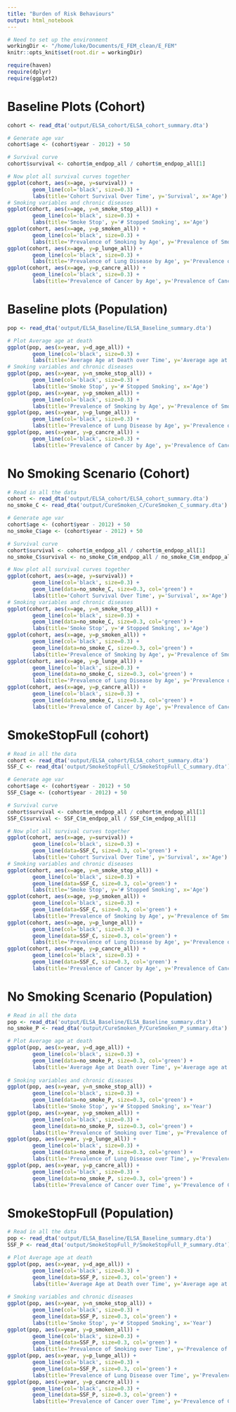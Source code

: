 ```yaml
---
title: "Burden of Risk Behaviours"
output: html_notebook
---
```




```r
# Need to set up the environment
workingDir <- "/home/luke/Documents/E_FEM_clean/E_FEM"
knitr::opts_knit$set(root.dir = workingDir)

require(haven)
require(dplyr)
require(ggplot2)
```


# Baseline Plots (Cohort)

```r

cohort <- read_dta('output/ELSA_cohort/ELSA_cohort_summary.dta')

# Generate age var
cohort$age <- (cohort$year - 2012) + 50

# Survival curve
cohort$survival <- cohort$m_endpop_all / cohort$m_endpop_all[1]

# Now plot all survival curves together
ggplot(cohort, aes(x=age, y=survival)) +
        geom_line(col='black', size=0.3) +
        labs(title='Cohort Survival Over Time', y='Survival', x='Age')
# Smoking variables and chronic diseases
ggplot(cohort, aes(x=age, y=n_smoke_stop_all)) +
        geom_line(col='black', size=0.3) +
        labs(title='Smoke Stop', y='# Stopped Smoking', x='Age')
ggplot(cohort, aes(x=age, y=p_smoken_all)) +
        geom_line(col='black', size=0.3) +
        labs(title='Prevalence of Smoking by Age', y='Prevalence of Smoking', x='Age')
ggplot(cohort, aes(x=age, y=p_lunge_all)) +
        geom_line(col='black', size=0.3) +
        labs(title='Prevalence of Lung Disease by Age', y='Prevalence of Lung Disease', x='Age')
ggplot(cohort, aes(x=age, y=p_cancre_all)) +
        geom_line(col='black', size=0.3) +
        labs(title='Prevalence of Cancer by Age', y='Prevalence of Cancer', x='Age')

```

# Baseline plots (Population)

```r

pop <- read_dta('output/ELSA_Baseline/ELSA_Baseline_summary.dta')

# Plot Average age at death
ggplot(pop, aes(x=year, y=d_age_all)) +
        geom_line(col='black', size=0.3) +
        labs(title='Average Age at Death over Time', y='Average age at death', x='Year')
# Smoking variables and chronic diseases
ggplot(pop, aes(x=year, y=n_smoke_stop_all)) +
        geom_line(col='black', size=0.3) +
        labs(title='Smoke Stop', y='# Stopped Smoking', x='Age')
ggplot(pop, aes(x=year, y=p_smoken_all)) +
        geom_line(col='black', size=0.3) +
        labs(title='Prevalence of Smoking by Age', y='Prevalence of Smoking', x='Age')
ggplot(pop, aes(x=year, y=p_lunge_all)) +
        geom_line(col='black', size=0.3) +
        labs(title='Prevalence of Lung Disease by Age', y='Prevalence of Lung Disease', x='Age')
ggplot(pop, aes(x=year, y=p_cancre_all)) +
        geom_line(col='black', size=0.3) +
        labs(title='Prevalence of Cancer by Age', y='Prevalence of Cancer', x='Age')

```

# No Smoking Scenario (Cohort)

```r

# Read in all the data
cohort <- read_dta('output/ELSA_cohort/ELSA_cohort_summary.dta')
no_smoke_C <- read_dta('output/CureSmoken_C/CureSmoken_C_summary.dta')

# Generate age var
cohort$age <- (cohort$year - 2012) + 50
no_smoke_C$age <- (cohort$year - 2012) + 50

# Survival curve
cohort$survival <- cohort$m_endpop_all / cohort$m_endpop_all[1]
no_smoke_C$survival <- no_smoke_C$m_endpop_all / no_smoke_C$m_endpop_all[1]

# Now plot all survival curves together
ggplot(cohort, aes(x=age, y=survival)) +
        geom_line(col='black', size=0.3) +
        geom_line(data=no_smoke_C, size=0.3, col='green') +
        labs(title='Cohort Survival Over Time', y='Survival', x='Age')
# Smoking variables and chronic diseases
ggplot(cohort, aes(x=age, y=n_smoke_stop_all)) +
        geom_line(col='black', size=0.3) +
        geom_line(data=no_smoke_C, size=0.3, col='green') +
        labs(title='Smoke Stop', y='# Stopped Smoking', x='Age')
ggplot(cohort, aes(x=age, y=p_smoken_all)) +
        geom_line(col='black', size=0.3) +
        geom_line(data=no_smoke_C, size=0.3, col='green') +
        labs(title='Prevalence of Smoking by Age', y='Prevalence of Smoking', x='Age')
ggplot(cohort, aes(x=age, y=p_lunge_all)) +
        geom_line(col='black', size=0.3) +
        geom_line(data=no_smoke_C, size=0.3, col='green') +
        labs(title='Prevalence of Lung Disease by Age', y='Prevalence of Lung Disease', x='Age')
ggplot(cohort, aes(x=age, y=p_cancre_all)) +
        geom_line(col='black', size=0.3) +
        geom_line(data=no_smoke_C, size=0.3, col='green') +
        labs(title='Prevalence of Cancer by Age', y='Prevalence of Cancer', x='Age')

```

# SmokeStopFull (cohort)

```r

# Read in all the data
cohort <- read_dta('output/ELSA_cohort/ELSA_cohort_summary.dta')
SSF_C <- read_dta('output/SmokeStopFull_C/SmokeStopFull_C_summary.dta')

# Generate age var
cohort$age <- (cohort$year - 2012) + 50
SSF_C$age <- (cohort$year - 2012) + 50

# Survival curve
cohort$survival <- cohort$m_endpop_all / cohort$m_endpop_all[1]
SSF_C$survival <- SSF_C$m_endpop_all / SSF_C$m_endpop_all[1]

# Now plot all survival curves together
ggplot(cohort, aes(x=age, y=survival)) +
        geom_line(col='black', size=0.3) +
        geom_line(data=SSF_C, size=0.3, col='green') +
        labs(title='Cohort Survival Over Time', y='Survival', x='Age')
# Smoking variables and chronic diseases
ggplot(cohort, aes(x=age, y=n_smoke_stop_all)) +
        geom_line(col='black', size=0.3) +
        geom_line(data=SSF_C, size=0.3, col='green') +
        labs(title='Smoke Stop', y='# Stopped Smoking', x='Age')
ggplot(cohort, aes(x=age, y=p_smoken_all)) +
        geom_line(col='black', size=0.3) +
        geom_line(data=SSF_C, size=0.3, col='green') +
        labs(title='Prevalence of Smoking by Age', y='Prevalence of Smoking', x='Age')
ggplot(cohort, aes(x=age, y=p_lunge_all)) +
        geom_line(col='black', size=0.3) +
        geom_line(data=SSF_C, size=0.3, col='green') +
        labs(title='Prevalence of Lung Disease by Age', y='Prevalence of Lung Disease', x='Age')
ggplot(cohort, aes(x=age, y=p_cancre_all)) +
        geom_line(col='black', size=0.3) +
        geom_line(data=SSF_C, size=0.3, col='green') +
        labs(title='Prevalence of Cancer by Age', y='Prevalence of Cancer', x='Age')


```



# No Smoking Scenario (Population)

```r

# Read in all the data
pop <- read_dta('output/ELSA_Baseline/ELSA_Baseline_summary.dta')
no_smoke_P <- read_dta('output/CureSmoken_P/CureSmoken_P_summary.dta')

# Plot Average age at death
ggplot(pop, aes(x=year, y=d_age_all)) +
        geom_line(col='black', size=0.3) +
        geom_line(data=no_smoke_P, size=0.3, col='green') +
        labs(title='Average Age at Death over Time', y='Average age at death', x='Year')
        
# Smoking variables and chronic diseases
ggplot(pop, aes(x=year, y=n_smoke_stop_all)) +
        geom_line(col='black', size=0.3) +
        geom_line(data=no_smoke_P, size=0.3, col='green') +
        labs(title='Smoke Stop', y='# Stopped Smoking', x='Year')
ggplot(pop, aes(x=year, y=p_smoken_all)) +
        geom_line(col='black', size=0.3) +
        geom_line(data=no_smoke_P, size=0.3, col='green') +
        labs(title='Prevalence of Smoking over Time', y='Prevalence of Smoking', x='Year')
ggplot(pop, aes(x=year, y=p_lunge_all)) +
        geom_line(col='black', size=0.3) +
        geom_line(data=no_smoke_P, size=0.3, col='green') +
        labs(title='Prevalence of Lung Disease over Time', y='Prevalence of Lung Disease', x='Year')
ggplot(pop, aes(x=year, y=p_cancre_all)) +
        geom_line(col='black', size=0.3) +
        geom_line(data=no_smoke_P, size=0.3, col='green') +
        labs(title='Prevalence of Cancer over Time', y='Prevalence of Cancer', x='Year')

```



# SmokeStopFull (Population)

```r

# Read in all the data
pop <- read_dta('output/ELSA_Baseline/ELSA_Baseline_summary.dta')
SSF_P <- read_dta('output/SmokeStopFull_P/SmokeStopFull_P_summary.dta')

# Plot Average age at death
ggplot(pop, aes(x=year, y=d_age_all)) +
        geom_line(col='black', size=0.3) +
        geom_line(data=SSF_P, size=0.3, col='green') +
        labs(title='Average Age at Death over Time', y='Average age at death', x='Year')
        
# Smoking variables and chronic diseases
ggplot(pop, aes(x=year, y=n_smoke_stop_all)) +
        geom_line(col='black', size=0.3) +
        geom_line(data=SSF_P, size=0.3, col='green') +
        labs(title='Smoke Stop', y='# Stopped Smoking', x='Year')
ggplot(pop, aes(x=year, y=p_smoken_all)) +
        geom_line(col='black', size=0.3) +
        geom_line(data=SSF_P, size=0.3, col='green') +
        labs(title='Prevalence of Smoking over Time', y='Prevalence of Smoking', x='Year')
ggplot(pop, aes(x=year, y=p_lunge_all)) +
        geom_line(col='black', size=0.3) +
        geom_line(data=SSF_P, size=0.3, col='green') +
        labs(title='Prevalence of Lung Disease over Time', y='Prevalence of Lung Disease', x='Year')
ggplot(pop, aes(x=year, y=p_cancre_all)) +
        geom_line(col='black', size=0.3) +
        geom_line(data=SSF_P, size=0.3, col='green') +
        labs(title='Prevalence of Cancer over Time', y='Prevalence of Cancer', x='Year')

```
